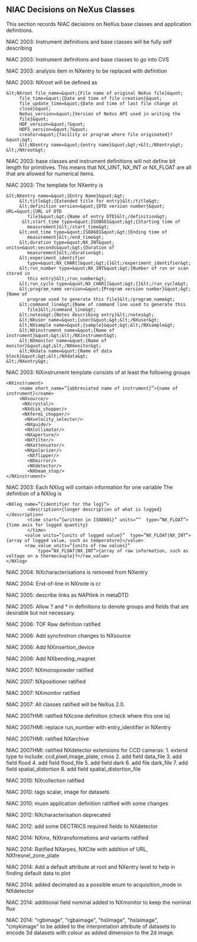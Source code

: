 == NIAC Decisions on NeXus Classes ==

This section records NIAC decisions on NeXus base classes and application definitions.

NIAC 2003: Instrument definitions and base classes will be fully self describing

NIAC 2003: Instrument definitions and base classes to go into CVS

NIAC 2003: analysis item in NXentry to be replaced with definition

NIAC 2003: NXroot will be defined as

<pre>&lt;NXroot file_name=&quot;{File name of original NeXus file}&quot;
     file_time=&quot;{Date and time of file creation}&quot;
     file_update_time=&quot;{Date and time of last file change at
     close}&quot;
     NeXus_version=&quot;{Version of NeXus API used in writing the
     file}&quot;
     HDF_version=&quot;?&quot;
     HDF5_version=&quot;?&quot;
     creator=&quot;{facility or program where file originated}?&quot;&gt;
     &lt;NXentry name=&quot;{entry name}&quot;&gt;+&lt;/NXentry&gt;
&lt;/NXroot&gt;</pre>
NIAC 2003: base classes and instrument definitions will not define bit length for primitives. This means that NX_UINT, NX_INT or NX_FLOAT are all that are allowed for numerical items.

NIAC 2003: The template for NXentry is

<pre>&lt;NXentry name=&quot;{Entry Name}&quot;&gt;
     &lt;title&gt;{Extended title for entry}&lt;/title&gt;
     &lt;definition version=&quot;{DTD version number}&quot; URL=&quot;{URL of DTD
        file}&quot;&gt;{Name of entry DTD}&lt;/definition&gt;
      &lt;start_time type=&quot;ISO8601&quot;&gt;{Starting time of
        measurement}&lt;/start_time&gt;
     &lt;end_time type=&quot;ISO8601&quot;&gt;{Ending time of
        measurement}&lt;/end_time&gt;
     &lt;duration type=&quot;NX_INT&quot; units=&quot;seconds&quot;&gt;{Duration of
        measurement}&lt;/duration&gt;
     &lt;experiment_identifier
        type=&quot;NX_CHAR[]&quot;&gt;{}&lt;/experiment_identifier&gt;
     &lt;run_number type=&quot;NX_INT&quot;&gt;{Number of run or scan stored in
        this entry}&lt;/run_number&gt;
     &lt;run_cycle type=&quot;NX_CHAR[]&quot;&gt;{}&lt;/run_cycle&gt;
     &lt;program_name version=&quot;{Program version number}&quot;&gt;{Name of
        program used to generate this file}&lt;/program_name&gt;
     &lt;command_line&gt;{Name of command line used to generate this
        file}&lt;/command_line&gt;
     &lt;notes&gt;{Notes describing entry}&lt;/notes&gt;
     &lt;NXuser name=&quot;{user}&quot;&gt;&lt;/NXuser&gt;
     &lt;NXsample name=&quot;{sample}&quot;&gt;&lt;/NXsample&gt;
     &lt;NXinstrument name=&quot;{Name of instrument}&quot;&gt;&lt;/NXinstrument&gt;
     &lt;NXmonitor name=&quot;{Name of monitor}&quot;&gt;&lt;/NXmonitor&gt;
     &lt;NXdata name=&quot;{Name of data block}&quot;&gt;&lt;/NXdata&gt;
&lt;/NXentry&gt;</pre>
NIAC 2003: NXinstrument template consists of at least the following groups 
<pre>
<NXinstrument> 
     <name short_name=”{abbreviated name of instrument}”>{name of instrument}</name> 
     <NXsource/> 
      <NXcrystal/> 
      <NXdisk_chopper/>
      <NXfermi_chopper/>
       <NXvelocity_selector/> 
       <NXguide/> 
       <NXcollimator/>
       <NXaperture/>
       <NXfilter/>
       <NXattenuator/>
       <NXpolarizer/>
        <NXflipper/>
        <NXmirror/>
        <NXdetector/> 
        <NXbeam_stop/> 
</NXinstrument>
</pre>

NIAC 2003: Each NXlog will contain information for one variable The definition of a NXlog is 

<pre>
<NXlog name=”{identifier for the log}”> 
        <description>{longer description of what is logged}</description>
        <time start=”{written in ISO8601}” units=””  type=”NX_FLOAT”>{time axis for logged quantity}
        </time> 
       <value units=”{units of logged value}”  type=”NX_FLOAT|NX_INT”>{array of logged value, such as temperature}</value> 
       <raw_value units=”{units of raw values}”
            type=”NX_FLOAT|NX_INT”>{array of raw information, such as voltage on a thermocouple}?</raw_value> 
</NXlog>
</pre>

NIAC 2004: NXcharacterisations is removed from NXentry

NIAC 2004: End-of-line in NXnote is cr

NIAC 2005: describe links as NAPIlink in metaDTD

NIAC 2005: Allow ? and * in definitions to denote groups and fields that are desirable but not necessary.

NIAC 2006: TOF Raw definition ratified

NIAC 2006: Add synchrotron changes to NXsource

NIAC 2006: Add NXinsertion_device

NIAC 2006: Add NXbending_magnet

NIAC 2007: NXmonopowder ratified

NIAC 2007: NXpositioner ratified

NIAC 2007: NXmonitor ratified

NIAC 2007: All classes ratified will be NeXus 2.0.

NIAC 2007HMI: ratified NXcone definition (check where this one is)

NIAC 2007HMI: replace run_number with entry_identifier in NXentry

NIAC 2007HMI: ratified NXarchive

NIAC 2007HMI: ratified NXdetector extensions for CCD cameras: 1. extend type to include: ccd,pixel,image_plate, cmos 2. add field data_file 3. add field flood 4. add field flood_file 5. add field dark 6. add file dark_file 7. add field spatial_distortion 8. add field spatial_distortion_file

NIAC 2010: NXcollection ratified

NIAC 2010: tags scalar, image for datasets

NIAC 2010: muon application definition ratified with some changes

NIAC 2012: NXcharacterisation deprecated

NIAC 2012: add some DECTRICS required fields to NXdetector

NIAC 2014: NXmx, NXtransformations and variants ratified

NIAC 2014: Ratified NXarpes, NXCite with addition of URL, NXfresnel_zone_plate

NIAC 2014: Add a default attribute at root and NXentry level to help in finding default data to plot

NIAC 2014: added decimated as a possible enum to acquisition_mode in NXdetector

NIAC 2014: additional field nominal added to NXmonitor to keep the nominal flux

NIAC 2014: &quot;rgbimage&quot;, &quot;rgbaimage&quot;, &quot;hslimage&quot;, &quot;hslaimage&quot;, &quot;cmykimage&quot; to be added to the interpretation attribute of datasets to encode 3d datasets with colour as added dimension to the 2d image.